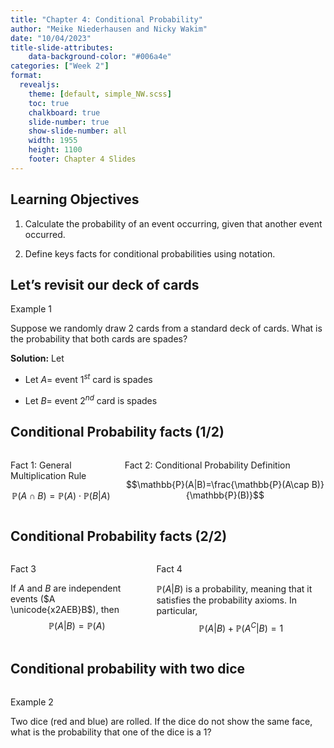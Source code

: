 ```yaml
---
title: "Chapter 4: Conditional Probability"
author: "Meike Niederhausen and Nicky Wakim"
date: "10/04/2023"
title-slide-attributes:
    data-background-color: "#006a4e"
categories: ["Week 2"]
format: 
  revealjs:
    theme: [default, simple_NW.scss]
    toc: true
    chalkboard: true
    slide-number: true
    show-slide-number: all
    width: 1955
    height: 1100
    footer: Chapter 4 Slides
---
```


## Learning Objectives

1.  Calculate the probability of an event occurring, given that another event occurred.

2.  Define keys facts for conditional probabilities using notation.

## Let's revisit our deck of cards

::: example
::: ex-title
Example 1
:::

::: ex-cont
Suppose we randomly draw 2 cards from a standard deck of cards. What is the probability that both cards are spades?
:::
:::

**Solution:** Let

-   Let $A =$ event $1^{st}$ card is spades

-   Let $B =$ event $2^{nd}$ card is spades

## Conditional Probability facts (1/2)

::: columns
::: column
::: fact
::: fact-title
Fact 1: General Multiplication Rule
:::

::: fact-cont
$$\mathbb{P}(A\cap B)=\mathbb{P}(A)\cdot\mathbb{P}(B|A)$$
:::
:::
:::

::: column
::: fact
::: fact-title
Fact 2: Conditional Probability Definition
:::

::: fact-cont
$$\mathbb{P}(A|B)=\frac{\mathbb{P}(A\cap B)}{\mathbb{P}(B)}$$
:::
:::
:::
:::

## Conditional Probability facts (2/2)

::: columns
::: column
::: fact
::: fact-title
Fact 3
:::

::: fact-cont
If $A$ and $B$ are independent events ($A \unicode{x2AEB}B$), then $$\mathbb{P}(A|B) = \mathbb{P}(A)$$
:::
:::
:::

::: column
::: fact
::: fact-title
Fact 4
:::

::: fact-cont
$\mathbb{P}(A|B)$ is a probability, meaning that it satisfies the probability axioms. In particular, $$\mathbb{P}(A|B) + \mathbb{P}(A^C|B) = 1$$
:::
:::
:::
:::

## Conditional probability with two dice

::: columns

::: column
::: example
::: ex-title
Example 2
:::

::: ex-cont
Two dice (red and blue) are rolled. If the dice do not show the same face, what is the probability that one of the dice is a 1?
:::
:::

:::
:::
